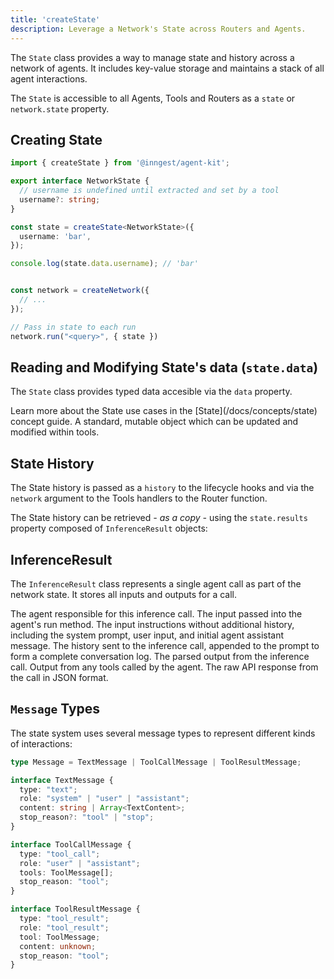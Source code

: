 ```yaml
---
title: 'createState'
description: Leverage a Network's State across Routers and Agents.
---
```


The `State` class provides a way to manage state and history across a network of agents. It includes key-value storage and maintains a stack of all agent interactions.

The `State` is accessible to all Agents, Tools and Routers as a `state` or `network.state` property.

## Creating State

```ts
import { createState } from '@inngest/agent-kit';

export interface NetworkState {
  // username is undefined until extracted and set by a tool
  username?: string;
}

const state = createState<NetworkState>({
  username: 'bar',
});

console.log(state.data.username); // 'bar'


const network = createNetwork({
  // ...
});

// Pass in state to each run
network.run("<query>", { state })
```

## Reading and Modifying State's data (`state.data`)

The `State` class provides typed data accesible via the `data` property.

<Info>
  Learn more about the State use cases in the [State](/docs/concepts/state) concept guide.
</Info>

<ParamField path="data" type="object<T>">
  A standard, mutable object which can be updated and modified within tools.
</ParamField>

## State History

The State history is passed as a `history` to the lifecycle hooks and via the `network` argument to the Tools handlers to the Router function.

The State history can be retrieved _- as a copy -_ using the `state.results` property composed of `InferenceResult` objects:

## InferenceResult

The `InferenceResult` class represents a single agent call as part of the network state. It stores all inputs and outputs for a call.

<ParamField path="agent" type="Agent">
  The agent responsible for this inference call.
</ParamField>

<ParamField path="input" type="string">
  The input passed into the agent's run method.
</ParamField>

<ParamField path="prompt" type="Message[]">
  The input instructions without additional history, including the system prompt, user input, and initial agent assistant message.
</ParamField>

<ParamField path="history" type="Message[]">
  The history sent to the inference call, appended to the prompt to form a complete conversation log.
</ParamField>

<ParamField path="output" type="Message[]">
  The parsed output from the inference call.
</ParamField>

<ParamField path="toolCalls" type="ToolResultMessage[]">
  Output from any tools called by the agent.
</ParamField>

<ParamField path="raw" type="string">
  The raw API response from the call in JSON format.
</ParamField>

## `Message` Types

The state system uses several message types to represent different kinds of interactions:

```ts
type Message = TextMessage | ToolCallMessage | ToolResultMessage;

interface TextMessage {
  type: "text";
  role: "system" | "user" | "assistant";
  content: string | Array<TextContent>;
  stop_reason?: "tool" | "stop";
}

interface ToolCallMessage {
  type: "tool_call";
  role: "user" | "assistant";
  tools: ToolMessage[];
  stop_reason: "tool";
}

interface ToolResultMessage {
  type: "tool_result";
  role: "tool_result";
  tool: ToolMessage;
  content: unknown;
  stop_reason: "tool";
}
```
